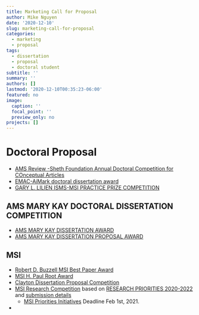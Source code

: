 ```yaml
---
title: Marketing Call for Proposal
author: Mike Nguyen
date: '2020-12-10'
slug: marketing-call-for-proposal
categories:
  - marketing
  - proposal
tags:
  - dissertation
  - proposal
  - doctoral student
subtitle: ''
summary: ''
authors: []
lastmod: '2020-12-10T00:35:23-06:00'
featured: no
image:
  caption: ''
  focal_point: ''
  preview_only: no
projects: []
---
```


# Doctoral Proposal

 * [AMS Review -Sheth Foundation Annual Doctoral Competition for COnceptual Articles](https://www.springer.com/journal/13162/updates/18399368)
 * [EMAC-AiMark doctoral dissertation award](https://www.ama.org/listings/2020/11/29/emac-aimark-dissertation-award/)
 * [GARY L. LILIEN ISMS-MSI PRACTICE PRIZE COMPETITION](https://www.ama.org/listings/2020/11/08/isms-msi-practice-prize-3/)



## AMS MARY KAY DOCTORAL DISSERTATION COMPETITION

 * [AMS MARY KAY DISSERTATION AWARD](https://www.ams50nyc.org/call-for-papers/tracks-track-chairs/)
 * [AMS MARY KAY DISSERTATION PROPOSAL AWARD](https://www.ams50nyc.org/call-for-papers/tracks-track-chairs/)

## MSI

 * [Robert D. Buzzell MSI Best Paper Award](http://www.msii.clients.bostonwebdevelopment.com/research/awards/robert-d.-buzzell-msi-best-paper-award/)
 * [MSI H. Paul Root Award](http://www.msii.clients.bostonwebdevelopment.com/research/awards/msi-h.-paul-root-award/)
 * [Clayton Dissertation Proposal Competition](http://www.msii.clients.bostonwebdevelopment.com/research/awards/clayton-dissertation-proposal-competition/)
 * [MSI Research Competition](https://marketingscienceinstitute.submittable.com/submit/180689/research-priorities-initiative-pre-proposals-2020) based on [RESEARCH PRIORITIES 2020-2022](https://www.msi.org/wp-content/uploads/2020/09/MSI-2020-22-Research-Priorities-final.pdf) and [submission details](https://marketingscienceinstitute.submittable.com/submit/180689/research-priorities-initiative-pre-proposals-2020)  
    + [MSI Priorities Initiatives](https://marketingscienceinstitute.submittable.com/submit/180689/research-priorities-initiative-pre-proposals-2020) Deadline Feb 1st, 2021.
 * 









